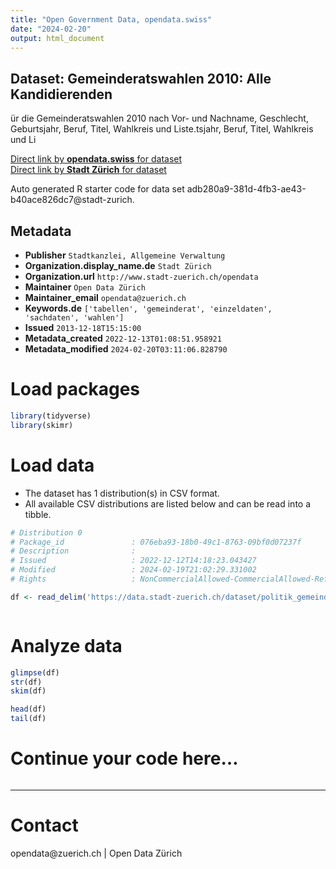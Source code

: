 ```yaml
---
title: "Open Government Data, opendata.swiss"
date: "2024-02-20"
output: html_document
---
```


## Dataset: Gemeinderatswahlen 2010: Alle Kandidierenden

ür die Gemeinderatswahlen 2010 nach Vor- und Nachname, Geschlecht, Geburtsjahr, Beruf, Titel, Wahlkreis und Liste.tsjahr, Beruf, Titel, Wahlkreis und Li

[Direct link by **opendata.swiss** for dataset](https://opendata.swiss/de/dataset/gemeinderatswahlen-2010-alle-kandidierenden1)<br>
[Direct link by **Stadt Zürich** for dataset](https://data.stadt-zuerich.ch/dataset/politik_gemeinderatswahlen_2010_kandidierende)

Auto generated R starter code for data set adb280a9-381d-4fb3-ae43-b40ace826dc7@stadt-zurich.

## Metadata

- **Publisher** `Stadtkanzlei, Allgemeine Verwaltung`
- **Organization.display_name.de** `Stadt Zürich`
- **Organization.url** `http://www.stadt-zuerich.ch/opendata`
- **Maintainer** `Open Data Zürich`
- **Maintainer_email** `opendata@zuerich.ch`
- **Keywords.de** `['tabellen', 'gemeinderat', 'einzeldaten', 'sachdaten', 'wahlen']`
- **Issued** `2013-12-18T15:15:00`
- **Metadata_created** `2022-12-13T01:08:51.958921`
- **Metadata_modified** `2024-02-20T03:11:06.828790`


# Load packages

```r

library(tidyverse)
library(skimr)

```

# Load data

-   The dataset has 1 distribution(s) in CSV format.
-   All available CSV distributions are listed below and can be read into a tibble.

```r

# Distribution 0
# Package_id               : 076eba93-18b0-49c1-8763-09bf0d07237f
# Description              : 
# Issued                   : 2022-12-12T14:18:23.043427
# Modified                 : 2024-02-19T21:02:29.331002
# Rights                   : NonCommercialAllowed-CommercialAllowed-ReferenceNotRequired

df <- read_delim('https://data.stadt-zuerich.ch/dataset/politik_gemeinderatswahlen_2010_kandidierende/download/gemeinderatswahlen_2010_kandidierende.csv')



```

# Analyze data

```r

glimpse(df)
str(df)
skim(df)

head(df)
tail(df)

```

# Continue your code here...

```r

```

------------------------------------------------------------------------

# Contact

opendata@zuerich.ch | Open Data Zürich
